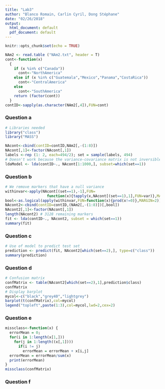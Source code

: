 ```yaml
---
title: "Lab3"
author: "Blanco Romain, Carlin Cyril, Dong Stéphane"
date: "02/26/2018"
output:
  html_document: default
  pdf_document: default
---
```


```r
knitr::opts_chunk$set(echo = TRUE)
```

```r
NAm2 <- read.table ("NAm2.txt", header = T)
cont<-function(x)
  {
    if (x %in% c("Canada"))
      cont<-"NorthAmerica"
    else if (x %in% c("Guatemala","Mexico","Panama","CostaRica"))
      cont<-"CentralAmerica"
    else
      cont<-"SouthAmerica"
    return (factor(cont))
  }
contID<-sapply(as.character(NAm2[,4]),FUN=cont)
```

### Question a

```r
# Libraries needed
library("class")
library("MASS")

NAcont<-cbind(contID=contID,NAm2[,-(1:8)])
NAcont[,1]<-factor(NAcont[,1])
labels <-rep (1: 2, each=494/2); set = sample(labels, 494)
# Doesn't work because the variance-covariance matrix is not inversible
ldaModel <- lda(contID~., NAcont[1:1000,], subset=which(set==1))
```


### Question b

```r
# We remove markers that have a null variance
withinvar<-apply(NAcont[(set==1),-1],FUN=
                   function(x){tapply(x,NAcont[(set==1),1],FUN=var)},MARGIN=2)
bool<-as.logical(apply(withinvar,FUN=function(x){prod(x!=0)},MARGIN=2))
NAcont2<-cbind(contID=contID,(NAm2[,-(1:8)])[,bool])
NAcont2[,1]<-factor(NAcont[,1])
length(NAcont2) # 3128 remaining markers
fit <- lda(contID~., NAcont2, subset = which(set==1))
summary(fit)


```

### Question c

```r
# Use of model to predict test set
prediction <- predict(fit, NAcont2[which(set==2),], type=c("class"))
summary(prediction)
```

### Question d

```r
# Confusion matrix
confMatrix <- table(NAcont2[which(set==2),1],prediction$class)
confMatrix
# Display barplot
mycol<-c("black","grey40","lightgrey")
barplot(t(confMatrix),col=mycol)
legend("topleft",paste(1:3),col=mycol,lwd=2,cex=2)
```

### Question e

```r
missclass<-function(x) {
  errorMean = 0;
  for(i in 1:length(x[1,]))
    for(j in 1:length((x[,1])))
      if(i != j)
        errorMean = errorMean + x[i,j]
  errorMean = errorMean/sum(x)
  print(errorMean)
}
missclass(confMatrix)
```

### Question f